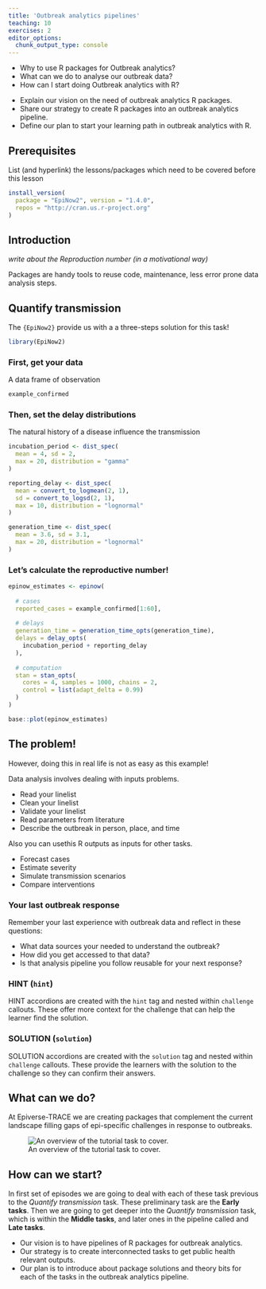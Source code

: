 ```yaml
---
title: 'Outbreak analytics pipelines'
teaching: 10
exercises: 2
editor_options: 
  chunk_output_type: console
---
```


:::::::::::::::::::::::::::::::::::::: questions 

- Why to use R packages for Outbreak analytics?
- What can we do to analyse our outbreak data?
- How can I start doing Outbreak analytics with R?

::::::::::::::::::::::::::::::::::::::::::::::::

::::::::::::::::::::::::::::::::::::: objectives

- Explain our vision on the need of outbreak analytics R packages. 
- Share our strategy to create R packages into an outbreak analytics pipeline.
- Define our plan to start your learning path in outbreak analytics with R.

::::::::::::::::::::::::::::::::::::::::::::::::

::::::::::::::::::::::::::::::::::::: prereq

## Prerequisites

List (and hyperlink) the lessons/packages which need to be covered before this lesson

```r
install_version(
  package = "EpiNow2", version = "1.4.0", 
  repos = "http://cran.us.r-project.org"
)
```

:::::::::::::::::::::::::::::::::


## Introduction

_write about the Reproduction number (in a motivational way)_

Packages are handy tools to reuse code, maintenance, less error prone data analysis steps.

## Quantify transmission

The `{EpiNow2}` provide us with a a three-steps solution for this task!

```r
library(EpiNow2)
```


### First, get your data

A data frame of observation

```r
example_confirmed
```

### Then, set the delay distributions

The natural history of a disease influence the transmission

```r
incubation_period <- dist_spec(
  mean = 4, sd = 2,
  max = 20, distribution = "gamma"
)

reporting_delay <- dist_spec(
  mean = convert_to_logmean(2, 1), 
  sd = convert_to_logsd(2, 1),
  max = 10, distribution = "lognormal"
)

generation_time <- dist_spec(
  mean = 3.6, sd = 3.1,
  max = 20, distribution = "lognormal"
)
```

### Let's calculate the reproductive number!

```r
epinow_estimates <- epinow(
  
  # cases
  reported_cases = example_confirmed[1:60],
  
  # delays
  generation_time = generation_time_opts(generation_time),
  delays = delay_opts(
    incubation_period + reporting_delay
  ),
  
  # computation
  stan = stan_opts(
    cores = 4, samples = 1000, chains = 2,
    control = list(adapt_delta = 0.99)
  )
)
```

```r
base::plot(epinow_estimates)
```


## The problem!

However, doing this in real life is not as easy as this example!

Data analysis involves dealing with inputs problems. 

- Read your linelist
- Clean your linelist
- Validate your linelist
- Read parameters from literature
- Describe the outbreak in person, place, and time

Also you can usethis R outputs as inputs for other tasks.

- Forecast cases
- Estimate severity
- Simulate transmission scenarios
- Compare interventions

::::::::::::::::::::::::::::::::: challenge

### Your last outbreak response

Remember your last experience with outbreak data and reflect in these questions:

- What data sources your needed to understand the outbreak?
- How did you get accessed to that data?
- Is that analysis pipeline you follow reusable for your next response?

::::::::::::::::: hint

### HINT (`hint`)

HINT accordions are created with the `hint` tag and nested within 
`challenge` callouts. These offer more context for the challenge that can help
the learner find the solution.

::::::::::::::::::::::

::::::::::::::::: solution

### SOLUTION (`solution`)

SOLUTION accordions are created with the `solution` tag and nested within 
`challenge` callouts. These provide the learners with the solution to the
challenge so they can confirm their answers.

::::::::::::::::::::::::::


:::::::::::::::::::::::::::::::::::::::::::

## What can we do?

At Epiverse-TRACE we are creating packages that complement the current landscape filling gaps of epi-specific challenges in response to outbreaks.

![An overview of the tutorial task to cover.](https://epiverse-trace.github.io/task_pipeline-minimal.svg)


## How can we start?

In first set of episodes we are going to deal with each of these task previous to the _Quantify transmission_ task. These preliminary task are the __Early tasks__. Then we are going to get deeper into the _Quantify transmission_ task, which is within the __Middle tasks__, and later ones in the pipeline called and __Late tasks__.

::::::::::::::::::::::::::::::::::::: keypoints 

- Our vision is to have pipelines of R packages for outbreak analytics.
- Our strategy is to create interconnected tasks to get public health relevant outputs.
- Our plan is to introduce about package solutions and theory bits for each of the tasks in the outbreak analytics pipeline.

::::::::::::::::::::::::::::::::::::::::::::::::

